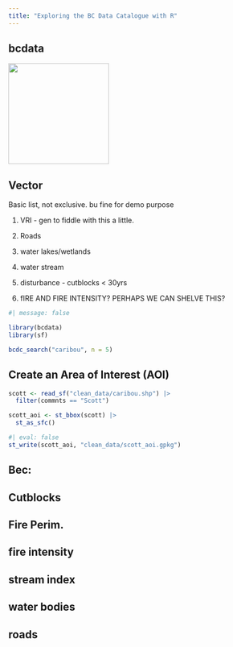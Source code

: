 ```yaml
---
title: "Exploring the BC Data Catalogue with R"
---
```


## bcdata

![](images/bcdata.png){fig-alt="bcdata sticker" width="200"}

## Vector

Basic list, not exclusive. bu fine for demo purpose

1)  VRI - gen to fiddle with this a little.
2)  Roads
3) water lakes/wetlands
4) water stream
5) disturbance - cutblocks < 30yrs 




6)  fIRE AND FIRE INTENSITY? PERHAPS WE CAN SHELVE THIS?


```r
#| message: false

library(bcdata)
library(sf)
```

```r
bcdc_search("caribou", n = 5)
```

## Create an Area of Interest (AOI)

```r
scott <- read_sf("clean_data/caribou.shp") |> 
  filter(commnts == "Scott")

scott_aoi <- st_bbox(scott) |> 
  st_as_sfc()
```

```r
#| eval: false
st_write(scott_aoi, "clean_data/scott_aoi.gpkg")
```

## Bec:

<!-- # # 1) BEC Biogeographical linework -->
<!--  bec <- bcdc_query_geodata("f358a53b-ffde-4830-a325-a5a03ff672c3") %>% -->
<!--    bcdata::filter(INTERSECTS(in_aoi)) %>% -->
<!--    bcdata::collect() %>% -->
<!--    dplyr::select(MAP_LABEL) %>% -->
<!--    {if(nrow(.) > 0) st_intersection(., in_aoi) else .} -->

<!--  if(sf::st_crs(in_aoi) == st_crs(bec)){ -->

<!--  st_write(bec, file.path(out_path, "bec.gpkg"), append = FALSE) -->

 
## Cutblocks

<!-- # 6. download cutblocks -->

<!-- get_harvest <- function(in_aoi, out_path) { -->

<!--   file_already_exists <- file.exists(file.path(out_path, "cutblocks.gpkg")) -->

<!--   if(overwrite == FALSE & file_already_exists == TRUE) { -->

<!--     message("\r cutblocks already exists, skipping download") -->

<!--   } else { -->

<!--     message("\rDownloading cutblock layers") -->

<!--     cutblocks <- bcdata::bcdc_query_geodata("b1b647a6-f271-42e0-9cd0-89ec24bce9f7") %>% -->
<!--       bcdata::filter(bcdata::INTERSECTS(in_aoi)) %>% -->
<!--       bcdata::select(c("HARVEST_YEAR")) %>% -->
<!--       bcdata::collect() -->

<!--   if (all(is.na(cutblocks)) || nrow(cutblocks) == 0) { -->
<!--       print("No recent cutblocks disturbance in area of interest") } else { -->
<!--   sf::st_write(cutblocks, file.path(out_path, "cutblocks.gpkg"), append = FALSE) -->
<!--       } -->

  <!--   } -->
  <!--   return(TRUE) -->
  <!--   } -->


## Fire Perim.



<!--   get_fires <- function(in_aoi, out_path) { -->

<!--     fire_exists <- file.exists(file.path(out_path, "fire.gpkg")) -->

<!--     if(overwrite == FALSE & fire_exists == TRUE) { -->

<!--       message("\rfirealready exists, skipping download, select overwrite = TRUE to force download of water layers") -->

<!--     } else { -->

<!--       message("\rDownloading fire disturbance") -->

<!--       # check the sticky columns -->
<!--       #ff<- bcdc_describe_feature("cdfc2d7b-c046-4bf0-90ac-4897232619e1") -->

<!--       fire_records <- c("cdfc2d7b-c046-4bf0-90ac-4897232619e1", -->
<!--                         "22c7cb44-1463-48f7-8e47-88857f207702") -->

<!--       fires_all <- NA ## placeholder -->

<!--       for (i in 1:length(fire_records)) { -->
<!--         #i = 2 -->
<!--         fires <- bcdata::bcdc_query_geodata(fire_records[i]) %>% -->
<!--           bcdata::filter(bcdata::INTERSECTS(in_aoi)) %>% -->
<!--           bcdata::select(id, FIRE_YEAR)%>% -->
<!--           collect() %>% -->
<!--           {if(nrow(.) > 0) sf::st_intersection(., in_aoi) else .} -->

<!--         if(nrow(fires) > 0) { -->
<!--           ## bind results of loops -->
<!--           if (i == 1) { -->
<!--             fires_all <- fires } else { ## i > 1 -->
<!--               if(all(is.na(fires_all))) {fires_all <- fires } else {fires_all <- rbind(fires_all, fires)} -->
<!--             } -->
<!--         } #else {print("No fires in layer queried") } -->

<!--         # rm(fires) -->
<!--       } ## end loop -->


<!--       if (all(is.na(fires_all)) || nrow(fires_all) == 0) { -->
<!--         print("No recent fire disturbance in area of interest") } else { -->
<!--           sf::st_write(fires_all, file.path(out_path, "fire.gpkg"), append = FALSE) -->
<!--         } -->

<!--         } -->
<!--       return(TRUE) -->
<!--     } -->






## fire intensity

<!--   get_fire_intensity <- function(in_aoi, out_path) { -->

<!--     fire_int_exists <- file.exists(file.path(out_path, "fire_int.gpkg")) -->

<!--     if(overwrite == FALSE & fire_int_exists == TRUE) { -->

<!--       message("\r fire intensity already exists, skipping download, select overwrite = TRUE to force download of water layers") -->

<!--     } else { -->

<!--       message("\rDownloading fire intensity") -->
<!--       # check the sticky columns -->
<!--       #ff<- bcdc_describe_feature("cdfc2d7b-c046-4bf0-90ac-4897232619e1") -->

<!--       fire_int_records <- c("c58a54e5-76b7-4921-94a7-b5998484e697", -->
<!--                         "04c5ad28-d8eb-4c49-90c5-48b9b98fdfe9") -->

<!--       fires_int_all <- NA ## placeholder -->

<!--       for (i in 1:length(fire_int_records)) { -->
<!--         #i = 1 -->
<!--         fires_int <- bcdata::bcdc_query_geodata(fire_int_records[i]) %>% -->
<!--           bcdata::filter(bcdata::INTERSECTS(in_aoi)) %>% -->
<!--           bcdata::select(id, FIRE_YEAR, BURN_SEVERITY_RATING)%>% -->
<!--           bcdata::filter(BURN_SEVERITY_RATING %in% c("High", "Medium")) %>% -->
<!--           collect() %>% -->
<!--           {if(nrow(.) > 0) sf::st_intersection(., in_aoi) else .} -->

<!--         if(nrow(fires_int) > 0) { -->
<!--           ## bind results of loops -->
<!--           if (i == 1) { -->
<!--             fires_int_all <- fires_int } else { ## i > 1 -->
<!--               if(all(is.na(fires_int_all))) {fires_int_all <- fires_int } else {fires_int_all <- rbind(fires_int_all, fires_int)} -->
<!--             } -->
<!--         } -->

<!--       } ## end loop -->


<!--       if (all(is.na(fires_int_all)) || nrow(fires_int_all) == 0) { -->
<!--         print("No recent fire intensity in area of interest") } else { -->
<!--           sf::st_write(fires_int_all, file.path(out_path, "fire_int.gpkg"), append = FALSE) -->
<!--         } -->

<!--         } -->
<!--     return(TRUE) -->
<!--   } -->




## stream index

<!-- get_streams <- function(in_aoi, out_path) { -->

<!--   streams_exists <- file.exists(file.path(out_path, "streams.gpkg")) -->

<!--   if(overwrite == FALSE & streams_exists == TRUE) { -->

<!--     message("\r streams already exists, skipping download, select overwrite = TRUE to force download of water layers") -->

<!--   } else { -->

<!--   message("\rDownloading streams") -->

<!-- #streamd <- bcdc_describe_feature("92344413-8035-4c08-b996-65a9b3f62fca") -->
<!-- streams <- bcdata::bcdc_query_geodata("92344413-8035-4c08-b996-65a9b3f62fca") %>% -->
<!--   bcdata::filter(bcdata::INTERSECTS(in_aoi)) %>% -->
<!--   bcdata::select(c(id, STREAM_ORDER)) %>% -->
<!--   bcdata::collect() -->

<!-- if(length(st_is_empty(streams)) > 0 ){ -->
<!--   streams <- streams %>% dplyr::select(c("id", "STREAM_ORDER"))%>% -->
<!--     sf::st_zm() -->

<!--  sf::st_write(streams, file.path(out_path, "streams.gpkg"), append = FALSE) -->
  <!--   } -->
  <!-- } -->

  <!--   return(TRUE) -->
  <!--     } -->



## water bodies


<!--  get_water <- function(in_aoi, out_path) { -->

<!--     water_exists <- file.exists(file.path(out_path, "lakes.gpkg")) -->

<!--     if(overwrite == FALSE & water_exists == TRUE) { -->

<!--       message("\rwater already exists, skipping download, select overwrite = TRUE to force download of water layers") -->

<!--     } else { -->


<!--       message("\rDownloading lake, streams and wetland layers") -->

<!--       ## LAKES ## -->

<!--       # 1 Square Kilometer = 100.00 Hectare -->

<!--       # Uses date filter which filters lakes -->
<!--       lakes <- bcdata::bcdc_query_geodata("cb1e3aba-d3fe-4de1-a2d4-b8b6650fb1f6") %>% -->
<!--         bcdata::filter(bcdata::INTERSECTS(in_aoi)) %>% -->
<!--         bcdata::select(id, WATERBODY_TYPE, AREA_HA) %>% -->
<!--         bcdata::collect() -->

<!--       if(length(st_is_empty(lakes)) > 0 ){ -->
<!--       lakes <- lakes %>% dplyr::select("id", "WATERBODY_TYPE", "AREA_HA") -->
<!--       sf::st_write(lakes, file.path(out_path, "lakes.gpkg"), append = FALSE) -->
<!--       } -->

<!--   # download wetlands -->

<!--       wetlands <- bcdata::bcdc_query_geodata("93b413d8-1840-4770-9629-641d74bd1cc6") %>% -->
<!--         bcdata::filter(bcdata::INTERSECTS(in_aoi)) %>% -->
<!--         bcdata::select(id, WATERBODY_TYPE, AREA_HA) %>% -->
<!--         bcdata::collect() -->

<!--       wetlands <- wetlands %>% dplyr::filter(AREA_HA < 100) %>% -->
<!--         dplyr::select(id, WATERBODY_TYPE, AREA_HA)%>% -->
<!--         sf::st_union() -->

<!--       if(length(st_is_empty(wetlands) > 0)){ -->
<!--         sf::st_write(wetlands, file.path(out_path, "wetlands.gpkg"), append = FALSE) -->
<!--       } -->

<!--     } -->

<!--       return(TRUE) -->
<!--     } -->

## roads


<!-- get_roads <- function(in_aoi, out_path) { -->
<!--   # The main road network layer has too many roads in it. Filter it down to only -->
<!--   # include named roads and combine those with actual mapped FSR's -->

<!--   message("\rDownloading Road network") -->
<!--   roads <- bcdc_query_geodata("bb060417-b6e6-4548-b837-f9060d94743e") %>% -->
<!--     bcdata::filter(BBOX(local(st_bbox(in_aoi)))) %>% # slightly larger extent -->
<!--     bcdata::select(id, ROAD_NAME_FULL, ROAD_CLASS, ROAD_SURFACE, FEATURE_LENGTH_M) %>% -->
<!--     collect() %>% -->
<!--     dplyr::select(id, ROAD_NAME_FULL,ROAD_SURFACE, ROAD_CLASS,FEATURE_LENGTH_M) %>% -->
<!--        {if(nrow(.) > 0) { -->
<!--       st_intersection(., in_aoi) %>% -->
<!--        st_cast("MULTILINESTRING") -->
<!--     } else .} -->

<!--   fsr <- bcdc_query_geodata("9e5bfa62-2339-445e-bf67-81657180c682") %>% -->
<!--     bcdata::filter( -->
<!--       BBOX(local(st_bbox(in_aoi)))) %>% -->
<!--     collect() %>% -->
<!--     dplyr::select(id, FILE_TYPE_DESCRIPTION, FEATURE_LENGTH_M) %>% -->
<!--     dplyr::rename(ROAD_CLASS = FILE_TYPE_DESCRIPTION) %>% -->
<!--     dplyr::mutate(ROAD_CLASS = dplyr::case_when( -->
<!--       ROAD_CLASS == "Forest Service Road" ~ "resource", -->
<!--       ROAD_CLASS == "Road Permit" ~ "unclassifed")) %>% -->
<!--     dplyr::mutate(ROAD_SURFACE = dplyr::case_when( -->
<!--     ROAD_CLASS == "resource" ~ "loose", -->
<!--     ROAD_CLASS == "unclassifed" ~ "rough")) %>% -->
<!--     {if(nrow(.) > 0) { -->
<!--       st_intersection(., in_aoi) %>% -->
<!--         st_cast("MULTILINESTRING") -->
<!--     } else .} -->

<!--   road_merge <- dplyr::bind_rows(roads, fsr) -->

<!--   st_write(road_merge, file.path(out_path, "road_network.gpkg"), append = FALSE) -->
<!-- } -->

